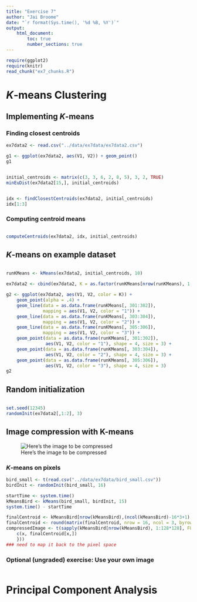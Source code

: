 ```yaml
---
title: "Exercise 7"
author: "Jai Broome"
date: "`r format(Sys.time(), '%d %B, %Y')`"
output: 
    html_document:
        toc: true
        number_sections: true
---
```


```r
require(ggplot2)
require(knitr)
read_chunk("ex7_chunks.R")
```

# $K$-means Clustering

## Implementing $K$-means

### Finding closest centroids

```r
ex7data2 <- read.csv("../data/ex7data/ex7data2.csv")
```

```r
g1 <- ggplot(ex7data2, aes(V1, V2)) + geom_point()
g1
```


```r
```

```r
initial_centroids <- matrix(c(3, 3, 6, 2, 8, 5), 3, 2, TRUE)
minEuDist(ex7data2[15,], initial_centroids)
```

```r
```

```r
idx <- findClosestCentroids(ex7data2, initial_centroids)
idx[1:3]
```

### Computing centroid means

```r
```

```r
computeCentroids(ex7data2, idx, initial_centroids)
```


## $K$-means on example dataset

```r
```

```r
runKMeans <- kMeans(ex7data2, initial_centroids, 10)

ex7data2 <- cbind(ex7data2, K = as.factor(runKMeans[nrow(runKMeans), 1:300]))
```

```r
g2 <- ggplot(ex7data2, aes(V1, V2, color = K)) + 
    geom_point(alpha = .4) + 
    geom_line(data = as.data.frame(runKMeans[, 301:302]), 
              mapping = aes(V1, V2, color = "1")) +
    geom_line(data = as.data.frame(runKMeans[, 303:304]), 
              mapping = aes(V1, V2, color = "2")) +
    geom_line(data = as.data.frame(runKMeans[, 305:306]), 
              mapping = aes(V1, V2, color = "3")) +
    geom_point(data = as.data.frame(runKMeans[, 301:302]),
               aes(V1, V2, color = "1"), shape = 4, size = 3) + 
    geom_point(data = as.data.frame(runKMeans[, 303:304]),
               aes(V1, V2, color = "2"), shape = 4, size = 3) +
    geom_point(data = as.data.frame(runKMeans[, 305:306]),
               aes(V1, V2, color = "3"), shape = 4, size = 3)
g2 
```

## Random initialization

```r
```

```r
set.seed(12345)
randomInit(ex7data2[,1:2], 3)
```

## Image compression with K-means

![Here's the image to be compressed](../data/ex7data/bird_small.png)

### $K$-means on pixels

```r
bird_small <- t(read.csv("../data/ex7data/bird_small.csv"))
birdInit <- randomInit(bird_small, 16)

startTime <- system.time()
kMeansBird <- kMeans(bird_small, birdInit, 15)
system.time() - startTime

finalCentroid <- kMeansBird[nrow(kMeansBird),(ncol(kMeansBird)-16*3+1):ncol(kMeansBird)]
finalCentroid <- round(matrix(finalCentroid, nrow = 16, ncol = 3, byrow = TRUE))
compressedImage <- t(sapply(kMeansBird[nrow(kMeansBird), 1:128*128], FUN = function(x){
    c(x, finalCentroid[x,])
    }))
### need to map it back to the pixel space
```

### Optional (ungraded) exercise: Use your own image

```r

```

# Principal Component Analysis